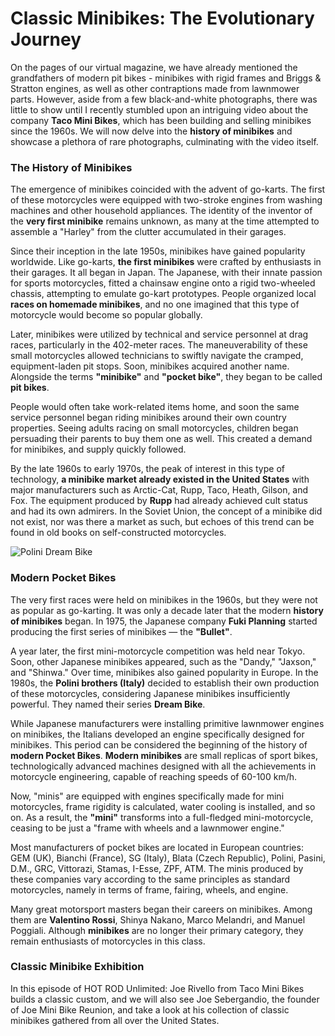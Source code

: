 
# Classic Minibikes: The Evolutionary Journey

On the pages of our virtual magazine, we have already mentioned the grandfathers of modern pit bikes - minibikes with rigid frames and Briggs & Stratton engines, as well as other contraptions made from lawnmower parts. However, aside from a few black-and-white photographs, there was little to show until I recently stumbled upon an intriguing video about the company **Taco Mini Bikes**, which has been building and selling minibikes since the 1960s. We will now delve into the **history of minibikes** and showcase a plethora of rare photographs, culminating with the video itself.

### The History of Minibikes

The emergence of minibikes coincided with the advent of go-karts. The first of these motorcycles were equipped with two-stroke engines from washing machines and other household appliances. The identity of the inventor of the **very first minibike** remains unknown, as many at the time attempted to assemble a "Harley" from the clutter accumulated in their garages.

Since their inception in the late 1950s, minibikes have gained popularity worldwide. Like go-karts, **the first minibikes** were crafted by enthusiasts in their garages. It all began in Japan. The Japanese, with their innate passion for sports motorcycles, fitted a chainsaw engine onto a rigid two-wheeled chassis, attempting to emulate go-kart prototypes. People organized local **races on homemade minibikes**, and no one imagined that this type of motorcycle would become so popular globally.

Later, minibikes were utilized by technical and service personnel at drag races, particularly in the 402-meter races. The maneuverability of these small motorcycles allowed technicians to swiftly navigate the cramped, equipment-laden pit stops. Soon, minibikes acquired another name. Alongside the terms **"minibike"** and **"pocket bike"**, they began to be called **pit bikes**.

People would often take work-related items home, and soon the same service personnel began riding minibikes around their own country properties. Seeing adults racing on small motorcycles, children began persuading their parents to buy them one as well. This created a demand for minibikes, and supply quickly followed.

By the late 1960s to early 1970s, the peak of interest in this type of technology, **a minibike market already existed in the United States** with major manufacturers such as Arctic-Cat, Rupp, Taco, Heath, Gilson, and Fox. The equipment produced by **Rupp** had already achieved cult status and had its own admirers. In the Soviet Union, the concept of a minibike did not exist, nor was there a market as such, but echoes of this trend can be found in old books on self-constructed motorcycles.

![Polini Dream Bike](../../../static/img/fd0d77.jpg "Polini Dream Bike")

### Modern Pocket Bikes

The very first races were held on minibikes in the 1960s, but they were not as popular as go-karting. It was only a decade later that the modern **history of minibikes** began. In 1975, the Japanese company **Fuki Planning** started producing the first series of minibikes — the **"Bullet"**.

A year later, the first mini-motorcycle competition was held near Tokyo. Soon, other Japanese minibikes appeared, such as the "Dandy," "Jaxson," and "Shinwa." Over time, minibikes also gained popularity in Europe. In the 1980s, the **Polini brothers (Italy)** decided to establish their own production of these motorcycles, considering Japanese minibikes insufficiently powerful. They named their series **Dream Bike**.

While Japanese manufacturers were installing primitive lawnmower engines on minibikes, the Italians developed an engine specifically designed for minibikes. This period can be considered the beginning of the history of **modern Pocket Bikes**. **Modern minibikes** are small replicas of sport bikes, technologically advanced machines designed with all the achievements in motorcycle engineering, capable of reaching speeds of 60-100 km/h.

Now, "minis" are equipped with engines specifically made for mini motorcycles, frame rigidity is calculated, water cooling is installed, and so on. As a result, the **"mini"** transforms into a full-fledged mini-motorcycle, ceasing to be just a "frame with wheels and a lawnmower engine."

Most manufacturers of pocket bikes are located in European countries: GEM (UK), Bianchi (France), SG (Italy), Blata (Czech Republic), Polini, Pasini, D.M., GRC, Vittorazi, Stamas, I-Esse, ZPF, ATM. The minis produced by these companies vary according to the same principles as standard motorcycles, namely in terms of frame, fairing, wheels, and engine.

Many great motorsport masters began their careers on minibikes. Among them are **Valentino Rossi**, Shinya Nakano, Marco Melandri, and Manuel Poggiali. Although **minibikes** are no longer their primary category, they remain enthusiasts of motorcycles in this class.

### Classic Minibike Exhibition

<YouTubeEmbed videoId="ou2PLolvw0I" />

In this episode of HOT ROD Unlimited: Joe Rivello from Taco Mini Bikes builds a classic custom, and we will also see Joe Sebergandio, the founder of Joe Mini Bike Reunion, and take a look at his collection of classic minibikes gathered from all over the United States.
